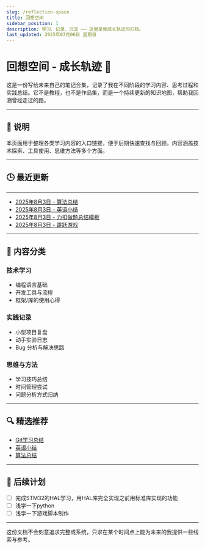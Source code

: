 ```yaml
---
slug: /reflection-space
title: 回想空间
sidebar_position: 1
description: 学习、记录、沉淀 —— 这里是我成长轨迹的归档。
last_updated: 2025年07月06日 星期日
---
```


# 回想空间 - 成长轨迹 🧭

这是一份写给未来自己的笔记合集，记录了我在不同阶段的学习内容、思考过程和实践总结。它不是教程，也不是作品集，而是一个持续更新的知识地图，帮助我回溯曾经走过的路。

---

## 📌 说明

本页面用于整理各类学习内容的入口链接，便于后期快速查找与回顾。内容涵盖技术探索、工具使用、思维方法等多个方面。

---

## 🕒 最近更新

---
- [2025年8月3日 - 算法总结](/blog/Algorithm)
- [2025年8月3日 - 英语小结](/blog/LearnEng)
- [2025年8月3日 - 力扣做题总结模板](/blog/LeetCodeExample)
- [2025年8月3日 - 跳跃游戏](/blog/LeetCode55)
---


## 📁 内容分类

### 技术学习

- 编程语言基础
- 开发工具与流程
- 框架/库的使用心得

### 实践记录

- 小型项目复盘
- 动手实验日志
- Bug 分析与解决思路

### 思维与方法

- 学习技巧总结
- 时间管理尝试
- 问题分析方式归纳

---

## 🔍 精选推荐

- [Git学习总结](/blog/LearnGit)
- [英语小结](/blog/LearnEng)
- [算法总结](/blog/Algorithm)

---

## 📁 后续计划

- [ ] 完成STM32的HAL学习，用HAL库完全实现之前用标准库实现的功能
- [ ] 浅学一下python
- [ ] 浅学一下游戏脚本制作

---

这份文档不会刻意追求完整或系统，只求在某个时间点上能为未来的我提供一些线索与参考。